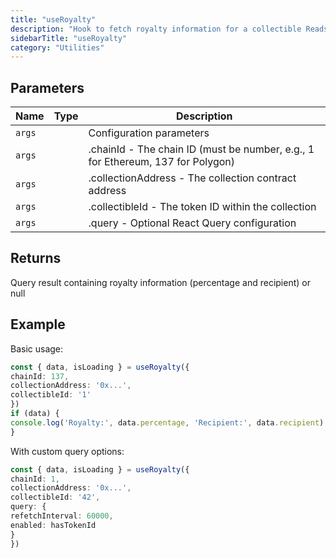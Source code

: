 ```yaml
---
title: "useRoyalty"
description: "Hook to fetch royalty information for a collectible Reads royalty information from the blockchain using the EIP-2981 standard. This hook queries the contract directly to get royalty percentage and recipient address for a specific token."
sidebarTitle: "useRoyalty"
category: "Utilities"
---
```


## Parameters

| Name | Type | Description |
|------|------|-------------|
| `args` |  | Configuration parameters |
| `args` |  | .chainId - The chain ID (must be number, e.g., 1 for Ethereum, 137 for Polygon) |
| `args` |  | .collectionAddress - The collection contract address |
| `args` |  | .collectibleId - The token ID within the collection |
| `args` |  | .query - Optional React Query configuration |

## Returns

Query result containing royalty information (percentage and recipient) or null

## Example

Basic usage:
```typescript
const { data, isLoading } = useRoyalty({
chainId: 137,
collectionAddress: '0x...',
collectibleId: '1'
})
if (data) {
console.log('Royalty:', data.percentage, 'Recipient:', data.recipient)
}
```

With custom query options:
```typescript
const { data, isLoading } = useRoyalty({
chainId: 1,
collectionAddress: '0x...',
collectibleId: '42',
query: {
refetchInterval: 60000,
enabled: hasTokenId
}
})
```

